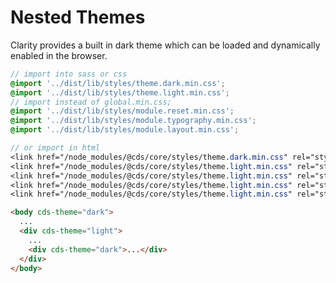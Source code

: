 
<Meta title="Themes/Nested Themes" />

# Nested Themes

Clarity provides a built in dark theme which can be loaded and dynamically enabled
in the browser.

```scss
// import into sass or css
@import '../dist/lib/styles/theme.dark.min.css';
@import '../dist/lib/styles/theme.light.min.css';
// import instead of global.min.css;
@import '../dist/lib/styles/module.reset.min.css';
@import '../dist/lib/styles/module.typography.min.css';
@import '../dist/lib/styles/module.layout.min.css';

// or import in html
<link href="/node_modules/@cds/core/styles/theme.dark.min.css" rel="stylesheet">
<link href="/node_modules/@cds/core/styles/theme.light.min.css" rel="stylesheet">
<link href="/node_modules/@cds/core/styles/theme.light.min.css" rel="stylesheet">
<link href="/node_modules/@cds/core/styles/theme.light.min.css" rel="stylesheet">
<link href="/node_modules/@cds/core/styles/theme.light.min.css" rel="stylesheet">
```

```html
<body cds-theme="dark">
  ...
  <div cds-theme="light">
    ...
    <div cds-theme="dark">...</div>
  </div>
</body>
```

<Preview>
  <Story id="stories-themes--nested-themes" />
</Preview>
